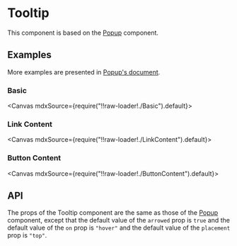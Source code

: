 
<Meta title="Overlays/Tooltip" />

# Tooltip

This component is based on the [Popup](?path=/story/overlays-popup--page) component.

## Examples

More examples are presented in [Popup's document](?path=/story/overlays-popup--page).

### Basic

<Canvas mdxSource={require("!!raw-loader!./Basic").default}>
  <Story id="examples-tooltip--basic" />
</Canvas>

### Link Content

<Canvas mdxSource={require("!!raw-loader!./LinkContent").default}>
  <Story id="examples-tooltip--link-content" />
</Canvas>

### Button Content

<Canvas mdxSource={require("!!raw-loader!./ButtonContent").default}>
  <Story id="examples-tooltip--button-content" />
</Canvas>

## API

The props of the Tooltip component are the same as those of the [Popup](?path=/story/overlays-popup--page#api) component, except that the default value of the `arrowed` prop is `true` and the default value of the `on` prop is `"hover"` and the default value of the `placement` prop is `"top"`.
